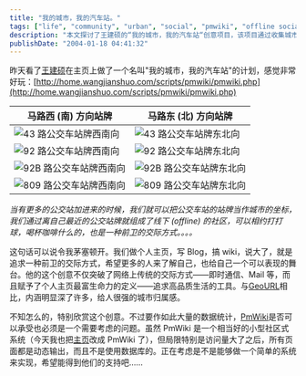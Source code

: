 ```yaml
---
title: "我的城市，我的汽车站。"
tags: ["life", "community", "urban", "social", "pmwiki", "offline social networking", "public transportation", "shanghai"]
description: "本文探讨了王建硕的“我的城市，我的汽车站“创意项目，该项目通过收集城市公交站牌照片，将车站作为线下社交坐标系，帮助附近居民建立线下社区。作者认为这种方式突破了传统网络交际模式，赋予个人网站新的意义，同时也讨论了 PmWiki 平台是否能承载如此大量数据的技术问题。"
publishDate: "2004-01-18 04:41:32"
---
```


昨天看了[王建硕](http://home.wangjianshuo.com/)在主页上做了一个名叫"我的城市，我的汽车站"的计划，感觉非常好玩：[http://home.wangjianshuo.com/scripts/pmwiki/pmwiki.php](http://home.wangjianshuo.com/scripts/pmwiki/pmwiki.php)

| 马路西 (南) 方向站牌                                                                                    | 马路东 (北) 方向站牌                                                                                    |
| ------------------------------------------------------------------------------------------------------- | ------------------------------------------------------------------------------------------------------- |
| ![43 路公交车站牌西南向](http://home.wangjianshuo.com/scripts/pmwiki/uploads/Bus/XiQinLu_SW_GJ43.jpg)   | ![43 路公交车站牌东北向](http://home.wangjianshuo.com/scripts/pmwiki/uploads/Bus/XiQinLu_NE_GJ43.jpg)   |
| ![92 路公交车站牌西南向](http://home.wangjianshuo.com/scripts/pmwiki/uploads/Bus/XiQinLu_SW_GJ92.jpg)   | ![92 路公交车站牌东北向](http://home.wangjianshuo.com/scripts/pmwiki/uploads/Bus/XiQinLu_NE_GJ92.jpg)   |
| ![92B 路公交车站牌西南向](http://home.wangjianshuo.com/scripts/pmwiki/uploads/Bus/XiQinLu_SW_GJ92B.jpg) | ![92B 路公交车站牌东北向](http://home.wangjianshuo.com/scripts/pmwiki/uploads/Bus/XiQinLu_NE_GJ92B.jpg) |
| ![809 路公交车站牌西南向](http://home.wangjianshuo.com/scripts/pmwiki/uploads/Bus/XiQinLu_SW_GJ809.jpg) | ![809 路公交车站牌东北向](http://home.wangjianshuo.com/scripts/pmwiki/uploads/Bus/XiQinLu_NE_GJ809.jpg) |

_当有更多的公交站加进来的时候，我们就可以把公交车站的站牌当作城市的坐标，我们通过离自己最近的公交站牌就组成了线下 (offline) 的社区，可以相约打打球，喝杯咖啡什么的，也是一种前卫的交际方式。。。。_

这句话可以说令我茅塞顿开。我们做个人主页，写 Blog，搞 wiki，说大了，就是追求一种前卫的交际方式，希望更多的人来了解自己，也给自己一个可以表现的舞台。他的这个创意不仅突破了网络上传统的交际方式——即时通信、Mail 等，而且赋予了个人主页最富生命力的定义——追求高品质生活的工具。与[GeoURL](http://geourl.org)相比，内涵明显深了许多，给人很强的城市归属感。

不知怎么的，特别欣赏这个创意。不过要作如此大量的数据统计，[PmWiki](http://www.pmichaud.com/wiki/PmWiki/PmWiki)是否可以承受也必须是一个需要考虑的问题。虽然 PmWiki 是一个相当好的小型社区式系统（今天我也把[主页](http://www.xdanger.com/)改成 PmWiki 了），但局限特别是访问量大了之后，所有页面都是动态输出，而且不是使用数据库的。正在考虑是不是能够做一个简单的系统来实现，希望能得到他们的支持吧……
